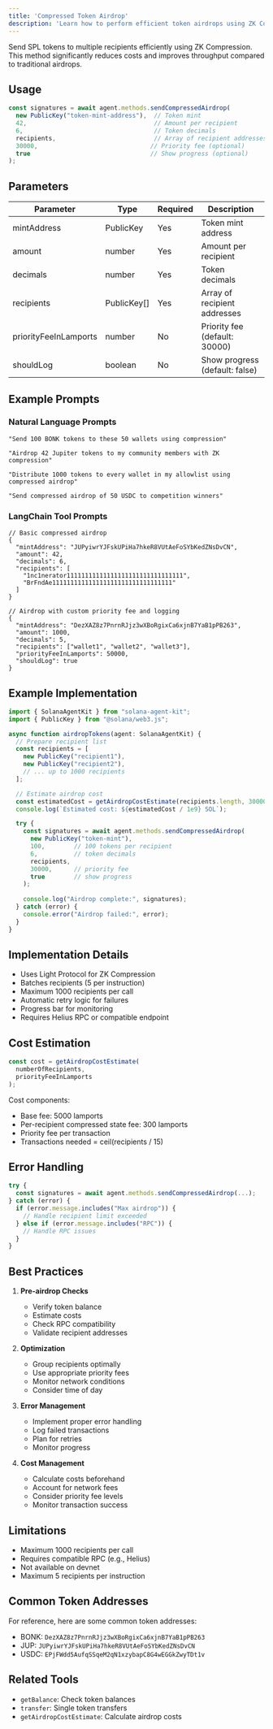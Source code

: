 ```yaml
---
title: 'Compressed Token Airdrop'
description: 'Learn how to perform efficient token airdrops using ZK Compression'
---
```


Send SPL tokens to multiple recipients efficiently using ZK Compression. This method significantly reduces costs and improves throughput compared to traditional airdrops.

## Usage

```typescript
const signatures = await agent.methods.sendCompressedAirdrop(
  new PublicKey("token-mint-address"),  // Token mint
  42,                                   // Amount per recipient
  6,                                    // Token decimals
  recipients,                           // Array of recipient addresses
  30000,                               // Priority fee (optional)
  true                                 // Show progress (optional)
);
```

## Parameters

| Parameter | Type | Required | Description |
| --------- | ---- | -------- | ----------- |
| mintAddress | PublicKey | Yes | Token mint address |
| amount | number | Yes | Amount per recipient |
| decimals | number | Yes | Token decimals |
| recipients | PublicKey[] | Yes | Array of recipient addresses |
| priorityFeeInLamports | number | No | Priority fee (default: 30000) |
| shouldLog | boolean | No | Show progress (default: false) |

## Example Prompts

### Natural Language Prompts
```text
"Send 100 BONK tokens to these 50 wallets using compression"

"Airdrop 42 Jupiter tokens to my community members with ZK compression"

"Distribute 1000 tokens to every wallet in my allowlist using compressed airdrop"

"Send compressed airdrop of 50 USDC to competition winners"
```

### LangChain Tool Prompts
```text
// Basic compressed airdrop
{
  "mintAddress": "JUPyiwrYJFskUPiHa7hkeR8VUtAeFoSYbKedZNsDvCN",
  "amount": 42,
  "decimals": 6,
  "recipients": [
    "1nc1nerator11111111111111111111111111111111",
    "BrFndAe111111111111111111111111111111111"
  ]
}

// Airdrop with custom priority fee and logging
{
  "mintAddress": "DezXAZ8z7PnrnRJjz3wXBoRgixCa6xjnB7YaB1pPB263",
  "amount": 1000,
  "decimals": 5,
  "recipients": ["wallet1", "wallet2", "wallet3"],
  "priorityFeeInLamports": 50000,
  "shouldLog": true
}
```

## Example Implementation

```typescript
import { SolanaAgentKit } from "solana-agent-kit";
import { PublicKey } from "@solana/web3.js";

async function airdropTokens(agent: SolanaAgentKit) {
  // Prepare recipient list
  const recipients = [
    new PublicKey("recipient1"),
    new PublicKey("recipient2"),
    // ... up to 1000 recipients
  ];

  // Estimate airdrop cost
  const estimatedCost = getAirdropCostEstimate(recipients.length, 30000);
  console.log(`Estimated cost: ${estimatedCost / 1e9} SOL`);

  try {
    const signatures = await agent.methods.sendCompressedAirdrop(
      new PublicKey("token-mint"),
      100,        // 100 tokens per recipient
      6,          // token decimals
      recipients,
      30000,      // priority fee
      true        // show progress
    );
    
    console.log("Airdrop complete:", signatures);
  } catch (error) {
    console.error("Airdrop failed:", error);
  }
}
```

## Implementation Details

- Uses Light Protocol for ZK Compression
- Batches recipients (5 per instruction)
- Maximum 1000 recipients per call
- Automatic retry logic for failures
- Progress bar for monitoring
- Requires Helius RPC or compatible endpoint

## Cost Estimation

```typescript
const cost = getAirdropCostEstimate(
  numberOfRecipients,
  priorityFeeInLamports
);
```

Cost components:
- Base fee: 5000 lamports
- Per-recipient compressed state fee: 300 lamports
- Priority fee per transaction
- Transactions needed = ceil(recipients / 15)

## Error Handling

```typescript
try {
  const signatures = await agent.methods.sendCompressedAirdrop(...);
} catch (error) {
  if (error.message.includes("Max airdrop")) {
    // Handle recipient limit exceeded
  } else if (error.message.includes("RPC")) {
    // Handle RPC issues
  }
}
```

## Best Practices

1. **Pre-airdrop Checks**
   - Verify token balance
   - Estimate costs
   - Check RPC compatibility
   - Validate recipient addresses

2. **Optimization**
   - Group recipients optimally
   - Use appropriate priority fees
   - Monitor network conditions
   - Consider time of day

3. **Error Management**
   - Implement proper error handling
   - Log failed transactions
   - Plan for retries
   - Monitor progress

4. **Cost Management**
   - Calculate costs beforehand
   - Account for network fees
   - Consider priority fee levels
   - Monitor transaction success

## Limitations

- Maximum 1000 recipients per call
- Requires compatible RPC (e.g., Helius)
- Not available on devnet
- Maximum 5 recipients per instruction

## Common Token Addresses

For reference, here are some common token addresses:
- BONK: `DezXAZ8z7PnrnRJjz3wXBoRgixCa6xjnB7YaB1pPB263`
- JUP: `JUPyiwrYJFskUPiHa7hkeR8VUtAeFoSYbKedZNsDvCN`
- USDC: `EPjFWdd5AufqSSqeM2qN1xzybapC8G4wEGGkZwyTDt1v`

## Related Tools

- `getBalance`: Check token balances
- `transfer`: Single token transfers
- `getAirdropCostEstimate`: Calculate airdrop costs
